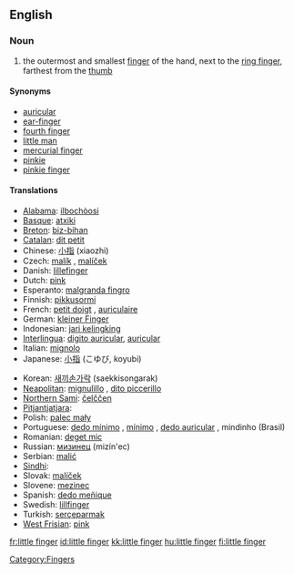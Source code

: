 ==English==

===Noun===
{{en-noun|sg=[[little]] [[finger]]}}

# the outermost and smallest [[finger]] of the hand, next to the [[ring finger]], farthest from the [[thumb]]

====Synonyms====
* [[auricular]]
* [[ear-finger]]
* [[fourth finger]]
* [[little man]]
* [[mercurial finger]]
* [[pinkie]]
* [[pinkie finger]]

====Translations====
{{trans-top|outermost and smallest finger of the hand}}
* [[Alabama]]: [[ilbochòosi]]
* [[Basque]]: [[atxiki]]
* [[Breton]]: [[biz-bihan]] {{m}}
* [[Catalan]]: [[dit petit]] {{m}}
* Chinese: [[小指]] (xiaozhi)
* Czech: [[malík]] {{m}}, [[malíček]] {{m}}
* Danish: [[lillefinger]]
* Dutch: [[pink]] {{m}}
* Esperanto: [[malgranda fingro]]
* Finnish: [[pikkusormi]]
* French: [[petit doigt]] {{m}}, [[auriculaire]] {{m}}
* German: [[kleiner Finger]] {{m}}
* Indonesian: [[jari kelingking]]
* [[Interlingua]]: [[digito auricular]], [[auricular]]
* Italian: [[mignolo]] {{m}}
* Japanese: [[小指]] (こゆび, koyubi)
{{trans-mid}}
* Korean: [[새끼손가락]] (saekkisongarak)
* [[Neapolitan]]: [[mignulìllo]] {{m}}, [[dito piccerillo]] {{m}}
* [[Northern Sami]]: [[čelččen]]
* [[Pitjantjatjara]]: {{unicode|[[maṟa ngaḻi]]}}
* Polish: [[palec mały]] {{m}}
* Portuguese: [[dedo mínimo]] {{m}}, [[mínimo]] {{m}}, [[dedo auricular]] {{m}}, mindinho {{m}} (Brasil)
* Romanian: [[deget mic]] {{n}}
* Russian: [[мизинец]] (mizín'ec) {{m}}
* Serbian: [[malić]] {{m}}
* [[Sindhi]]: {{SDchar|[[چِيچَ]]}} {{f}}
* Slovak: [[malíček]] {{m}}
* Slovene: [[mezinec]] {{m}}
* Spanish: [[dedo meñique]] {{m}}
* Swedish: [[lillfinger]]
* Turkish: [[serçeparmak]]
* [[West Frisian]]: [[pink]]
{{trans-bottom}}

[[Category:Fingers]]
[[fr:little finger]]
[[id:little finger]]
[[kk:little finger]]
[[hu:little finger]]
[[fi:little finger]]